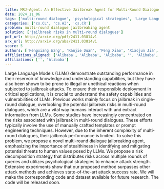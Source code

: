 ```yaml
---
title: MRJ-Agent: An Effective Jailbreak Agent for Multi-Round Dialogue
date: 2024_11_06
tags: ['multi-round dialogue', 'psychological strategies', 'Large Language Models', 'jailbreak attacks', 'prompt engineering', 'risk decomposition', 'safety capabilities', 'attack success rate', 'vulnerabilities']
categories: ['cs.CL', 'cs.AI', 'cs.CR']
problem: multi-round dialogue jailbreaking agent
solution: ['jailbreak risks in multi-round dialogues']
pdf_url: http://arxiv.org/pdf/2411.03814v1
arx_url: http://arxiv.org/abs/2411.03814v1
score: 5
authors: ['Fengxiang Wang', 'Ranjie Duan', 'Peng Xiao', 'Xiaojun Jia', 'YueFeng Chen', 'Chongwen Wang', 'Jialing Tao', 'Hang Su', 'Jun Zhu', 'Hui Xue']
affiliations_aligned: ['Alibaba', 'Alibaba', 'Alibaba', '', 'Alibaba', '', 'Alibaba', '', '', 'Alibaba']
affiliations: ['', 'Alibaba']
---
```



Large Language Models (LLMs) demonstrate outstanding performance in their
reservoir of knowledge and understanding capabilities, but they have also been
shown to be prone to illegal or unethical reactions when subjected to jailbreak
attacks. To ensure their responsible deployment in critical applications, it is
crucial to understand the safety capabilities and vulnerabilities of LLMs.
Previous works mainly focus on jailbreak in single-round dialogue, overlooking
the potential jailbreak risks in multi-round dialogues, which are a vital way
humans interact with and extract information from LLMs. Some studies have
increasingly concentrated on the risks associated with jailbreak in multi-round
dialogues. These efforts typically involve the use of manually crafted
templates or prompt engineering techniques. However, due to the inherent
complexity of multi-round dialogues, their jailbreak performance is limited. To
solve this problem, we propose a novel multi-round dialogue jailbreaking agent,
emphasizing the importance of stealthiness in identifying and mitigating
potential threats to human values posed by LLMs. We propose a risk
decomposition strategy that distributes risks across multiple rounds of queries
and utilizes psychological strategies to enhance attack strength. Extensive
experiments show that our proposed method surpasses other attack methods and
achieves state-of-the-art attack success rate. We will make the corresponding
code and dataset available for future research. The code will be released soon.
